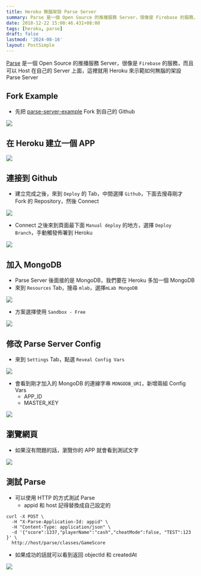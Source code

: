 ```yaml
---
title: Heroku 無腦架設 Parse Server
summary: Parse 是一個 Open Source 的推播服務 Server，很像是 Firebase 的服務，而且可以 Host 在自己的 Server 上面，這裡就用 Heroku 來示範如何無腦的架設 Parse Server
date: 2018-12-22 15:00:46.431+08:00
tags: [heroku, parse]
draft: false
lastmod: '2024-08-16'
layout: PostSimple
---
```


[Parse](https://parseplatform.org/) 是一個 Open Source 的推播服務 Server，很像是 `Firebase` 的服務，而且可以 Host 在自己的 Server 上面，這裡就用 Heroku 來示範如何無腦的架設 Parse Server

## Fork Example

- 先把 [parse-server-example](https://github.com/parse-community/parse-server-example) Fork 到自己的 Github

![](https://image.cashwu.com/404.webp)

## 在 Heroku 建立一個 APP

![](https://image.cashwu.com/404.webp)

## 連接到 Github

- 建立完成之後，來到 `Deploy` 的 Tab，中間選擇 `Github`，下面去搜尋剛才 Fork 的 Repository，然後 Connect

![](https://image.cashwu.com/404.webp)

- Connect 之後來到頁面最下面 `Manual deploy` 的地方，選擇 `Deploy Branch`，手動觸發佈署到 Heroku

![](https://image.cashwu.com/404.webp)

## 加入 MongoDB

- Parse Server 後面接的是 MongoDB，我們要在 Heroku 多加一個 MongoDB
- 來到 `Resources` Tab，搜尋 `mlab`，選擇`mLab MongoDB`

![](https://image.cashwu.com/404.webp)

- 方案選擇使用 `Sandbox - Free`

![](https://image.cashwu.com/404.webp)

## 修改 Parse Server Config

- 來到 `Settings` Tab，點選 `Reveal Config Vars`

![](https://image.cashwu.com/404.webp)

- 會看到剛才加入的 MongoDB 的連線字串 `MONGODB_URI`，新增兩組 Config Vars
  - APP_ID
  - MASTER_KEY

![](https://image.cashwu.com/404.webp)

## 瀏覽網頁

- 如果沒有問題的話，瀏覽你的 APP 就會看到測試文字

![](https://image.cashwu.com/404.webp)

## 測試 Parse

- 可以使用 HTTP 的方式測試 Parse
  - appid 和 host 記得替換成自己設定的

```shell
curl -X POST \
  -H "X-Parse-Application-Id: appid" \
  -H "Content-Type: application/json" \
  -d '{"score":1337,"playerName":"cash","cheatMode":false, "TEST":123 }' \
  http://host/parse/classes/GameScore
```

- 如果成功的話就可以看到返回 objectId 和 createdAt

![](https://image.cashwu.com/404.webp)
